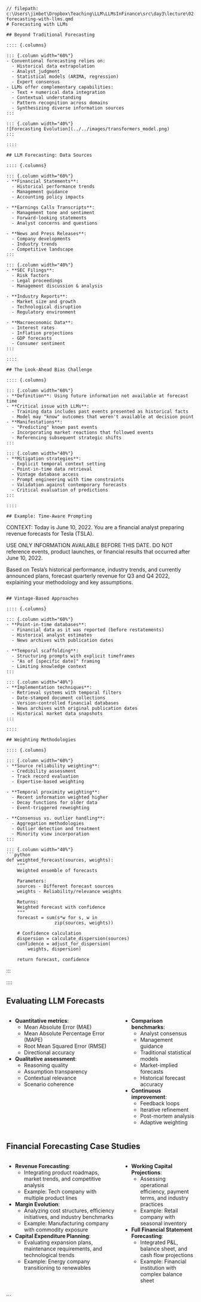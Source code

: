 ```quarto
// filepath: c:\Users\jimbet\Dropbox\Teaching\LLM\LLMsInFinance\src\day3\lecture\02-forecasting-with-llms.qmd
# Forecasting with LLMs

## Beyond Traditional Forecasting

:::: {.columns}

::: {.column width="60%"}
- Conventional forecasting relies on:
  - Historical data extrapolation
  - Analyst judgment
  - Statistical models (ARIMA, regression)
  - Expert consensus
- LLMs offer complementary capabilities:
  - Text + numerical data integration
  - Contextual understanding
  - Pattern recognition across domains
  - Synthesizing diverse information sources
:::

::: {.column width="40%"}
![Forecasting Evolution](../../images/transformers_model.png)
:::

::::

## LLM Forecasting: Data Sources

:::: {.columns}

::: {.column width="60%"}
- **Financial Statements**:
  - Historical performance trends
  - Management guidance
  - Accounting policy impacts

- **Earnings Calls Transcripts**:
  - Management tone and sentiment
  - Forward-looking statements
  - Analyst concerns and questions
  
- **News and Press Releases**:
  - Company developments
  - Industry trends
  - Competitive landscape
:::

::: {.column width="40%"}
- **SEC Filings**:
  - Risk factors
  - Legal proceedings
  - Management discussion & analysis
  
- **Industry Reports**:
  - Market size and growth
  - Technological disruption
  - Regulatory environment
  
- **Macroeconomic Data**:
  - Interest rates
  - Inflation projections
  - GDP forecasts
  - Consumer sentiment
:::

::::

## The Look-Ahead Bias Challenge

:::: {.columns}

::: {.column width="60%"}
- **Definition**: Using future information not available at forecast time
- **Critical issue with LLMs**:
  - Training data includes past events presented as historical facts
  - Model may "know" outcomes that weren't available at decision point
- **Manifestations**:
  - "Predicting" known past events
  - Incorporating market reactions that followed events
  - Referencing subsequent strategic shifts
:::

::: {.column width="40%"}
- **Mitigation strategies**:
  - Explicit temporal context setting
  - Point-in-time data retrieval
  - Vintage database access
  - Prompt engineering with time constraints
  - Validation against contemporary forecasts
  - Critical evaluation of predictions
:::

::::

## Example: Time-Aware Prompting

```
CONTEXT: Today is June 10, 2022. You are a financial analyst 
preparing revenue forecasts for Tesla (TSLA).

USE ONLY INFORMATION AVAILABLE BEFORE THIS DATE.
DO NOT reference events, product launches, or financial 
results that occurred after June 10, 2022.

Based on Tesla's historical performance, industry trends, and 
currently announced plans, forecast quarterly revenue for 
Q3 and Q4 2022, explaining your methodology and key 
assumptions.
```

## Vintage-Based Approaches

:::: {.columns}

::: {.column width="60%"}
- **Point-in-time databases**:
  - Financial data as it was reported (before restatements)
  - Historical analyst estimates
  - News archives with publication dates
  
- **Temporal scaffolding**:
  - Structuring prompts with explicit timeframes
  - "As of [specific date]" framing
  - Limiting knowledge context
:::

::: {.column width="40%"}
- **Implementation techniques**:
  - Retrieval systems with temporal filters
  - Date-stamped document collections
  - Version-controlled financial databases
  - News archives with original publication dates
  - Historical market data snapshots
:::

::::

## Weighting Methodologies

:::: {.columns}

::: {.column width="60%"}
- **Source reliability weighting**:
  - Credibility assessment
  - Track record evaluation
  - Expertise-based weighting
  
- **Temporal proximity weighting**:
  - Recent information weighted higher
  - Decay functions for older data
  - Event-triggered reweighting
  
- **Consensus vs. outlier handling**:
  - Aggregation methodologies
  - Outlier detection and treatment
  - Minority view incorporation
:::

::: {.column width="40%"}
```python
def weighted_forecast(sources, weights):
    """
    Weighted ensemble of forecasts
    
    Parameters:
    sources - Different forecast sources
    weights - Reliability/relevance weights
    
    Returns:
    Weighted forecast with confidence
    """
    forecast = sum(s*w for s, w in 
                  zip(sources, weights))
    
    # Confidence calculation
    dispersion = calculate_dispersion(sources)
    confidence = adjust_for_dispersion(
        weights, dispersion)
    
    return forecast, confidence
```
:::

::::

## Evaluating LLM Forecasts

:::: {.columns}

::: {.column width="60%"}
- **Quantitative metrics**:
  - Mean Absolute Error (MAE)
  - Mean Absolute Percentage Error (MAPE)
  - Root Mean Squared Error (RMSE)
  - Directional accuracy
  
- **Qualitative assessment**:
  - Reasoning quality
  - Assumption transparency
  - Contextual relevance
  - Scenario coherence
:::

::: {.column width="40%"}
- **Comparison benchmarks**:
  - Analyst consensus
  - Management guidance
  - Traditional statistical models
  - Market-implied forecasts
  - Historical forecast accuracy
  
- **Continuous improvement**:
  - Feedback loops
  - Iterative refinement
  - Post-mortem analysis
  - Adaptive weighting
:::

::::

## Financial Forecasting Case Studies

:::: {.columns}

::: {.column width="60%"}
- **Revenue Forecasting**:
  - Integrating product roadmaps, market trends, and competitive analysis
  - Example: Tech company with multiple product lines
  
- **Margin Evolution**:
  - Analyzing cost structures, efficiency initiatives, and industry benchmarks
  - Example: Manufacturing company with commodity exposure
  
- **Capital Expenditure Planning**:
  - Evaluating expansion plans, maintenance requirements, and technological trends
  - Example: Energy company transitioning to renewables
:::

::: {.column width="40%"}
- **Working Capital Projections**:
  - Assessing operational efficiency, payment terms, and industry practices
  - Example: Retail company with seasonal inventory
  
- **Full Financial Statement Forecasting**:
  - Integrated P&L, balance sheet, and cash flow projections
  - Example: Financial institution with complex balance sheet
:::

::::
```
